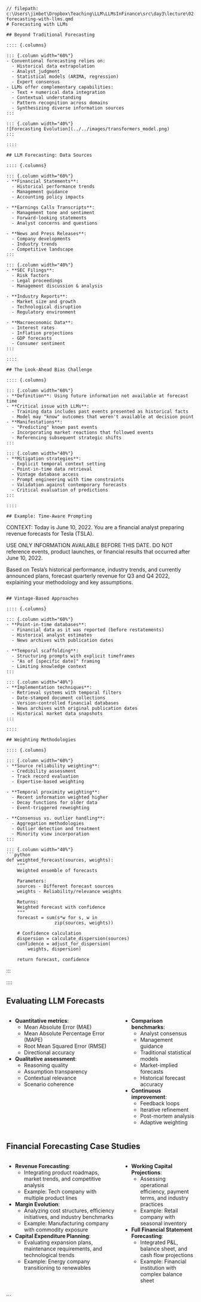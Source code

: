 ```quarto
// filepath: c:\Users\jimbet\Dropbox\Teaching\LLM\LLMsInFinance\src\day3\lecture\02-forecasting-with-llms.qmd
# Forecasting with LLMs

## Beyond Traditional Forecasting

:::: {.columns}

::: {.column width="60%"}
- Conventional forecasting relies on:
  - Historical data extrapolation
  - Analyst judgment
  - Statistical models (ARIMA, regression)
  - Expert consensus
- LLMs offer complementary capabilities:
  - Text + numerical data integration
  - Contextual understanding
  - Pattern recognition across domains
  - Synthesizing diverse information sources
:::

::: {.column width="40%"}
![Forecasting Evolution](../../images/transformers_model.png)
:::

::::

## LLM Forecasting: Data Sources

:::: {.columns}

::: {.column width="60%"}
- **Financial Statements**:
  - Historical performance trends
  - Management guidance
  - Accounting policy impacts

- **Earnings Calls Transcripts**:
  - Management tone and sentiment
  - Forward-looking statements
  - Analyst concerns and questions
  
- **News and Press Releases**:
  - Company developments
  - Industry trends
  - Competitive landscape
:::

::: {.column width="40%"}
- **SEC Filings**:
  - Risk factors
  - Legal proceedings
  - Management discussion & analysis
  
- **Industry Reports**:
  - Market size and growth
  - Technological disruption
  - Regulatory environment
  
- **Macroeconomic Data**:
  - Interest rates
  - Inflation projections
  - GDP forecasts
  - Consumer sentiment
:::

::::

## The Look-Ahead Bias Challenge

:::: {.columns}

::: {.column width="60%"}
- **Definition**: Using future information not available at forecast time
- **Critical issue with LLMs**:
  - Training data includes past events presented as historical facts
  - Model may "know" outcomes that weren't available at decision point
- **Manifestations**:
  - "Predicting" known past events
  - Incorporating market reactions that followed events
  - Referencing subsequent strategic shifts
:::

::: {.column width="40%"}
- **Mitigation strategies**:
  - Explicit temporal context setting
  - Point-in-time data retrieval
  - Vintage database access
  - Prompt engineering with time constraints
  - Validation against contemporary forecasts
  - Critical evaluation of predictions
:::

::::

## Example: Time-Aware Prompting

```
CONTEXT: Today is June 10, 2022. You are a financial analyst 
preparing revenue forecasts for Tesla (TSLA).

USE ONLY INFORMATION AVAILABLE BEFORE THIS DATE.
DO NOT reference events, product launches, or financial 
results that occurred after June 10, 2022.

Based on Tesla's historical performance, industry trends, and 
currently announced plans, forecast quarterly revenue for 
Q3 and Q4 2022, explaining your methodology and key 
assumptions.
```

## Vintage-Based Approaches

:::: {.columns}

::: {.column width="60%"}
- **Point-in-time databases**:
  - Financial data as it was reported (before restatements)
  - Historical analyst estimates
  - News archives with publication dates
  
- **Temporal scaffolding**:
  - Structuring prompts with explicit timeframes
  - "As of [specific date]" framing
  - Limiting knowledge context
:::

::: {.column width="40%"}
- **Implementation techniques**:
  - Retrieval systems with temporal filters
  - Date-stamped document collections
  - Version-controlled financial databases
  - News archives with original publication dates
  - Historical market data snapshots
:::

::::

## Weighting Methodologies

:::: {.columns}

::: {.column width="60%"}
- **Source reliability weighting**:
  - Credibility assessment
  - Track record evaluation
  - Expertise-based weighting
  
- **Temporal proximity weighting**:
  - Recent information weighted higher
  - Decay functions for older data
  - Event-triggered reweighting
  
- **Consensus vs. outlier handling**:
  - Aggregation methodologies
  - Outlier detection and treatment
  - Minority view incorporation
:::

::: {.column width="40%"}
```python
def weighted_forecast(sources, weights):
    """
    Weighted ensemble of forecasts
    
    Parameters:
    sources - Different forecast sources
    weights - Reliability/relevance weights
    
    Returns:
    Weighted forecast with confidence
    """
    forecast = sum(s*w for s, w in 
                  zip(sources, weights))
    
    # Confidence calculation
    dispersion = calculate_dispersion(sources)
    confidence = adjust_for_dispersion(
        weights, dispersion)
    
    return forecast, confidence
```
:::

::::

## Evaluating LLM Forecasts

:::: {.columns}

::: {.column width="60%"}
- **Quantitative metrics**:
  - Mean Absolute Error (MAE)
  - Mean Absolute Percentage Error (MAPE)
  - Root Mean Squared Error (RMSE)
  - Directional accuracy
  
- **Qualitative assessment**:
  - Reasoning quality
  - Assumption transparency
  - Contextual relevance
  - Scenario coherence
:::

::: {.column width="40%"}
- **Comparison benchmarks**:
  - Analyst consensus
  - Management guidance
  - Traditional statistical models
  - Market-implied forecasts
  - Historical forecast accuracy
  
- **Continuous improvement**:
  - Feedback loops
  - Iterative refinement
  - Post-mortem analysis
  - Adaptive weighting
:::

::::

## Financial Forecasting Case Studies

:::: {.columns}

::: {.column width="60%"}
- **Revenue Forecasting**:
  - Integrating product roadmaps, market trends, and competitive analysis
  - Example: Tech company with multiple product lines
  
- **Margin Evolution**:
  - Analyzing cost structures, efficiency initiatives, and industry benchmarks
  - Example: Manufacturing company with commodity exposure
  
- **Capital Expenditure Planning**:
  - Evaluating expansion plans, maintenance requirements, and technological trends
  - Example: Energy company transitioning to renewables
:::

::: {.column width="40%"}
- **Working Capital Projections**:
  - Assessing operational efficiency, payment terms, and industry practices
  - Example: Retail company with seasonal inventory
  
- **Full Financial Statement Forecasting**:
  - Integrated P&L, balance sheet, and cash flow projections
  - Example: Financial institution with complex balance sheet
:::

::::
```
